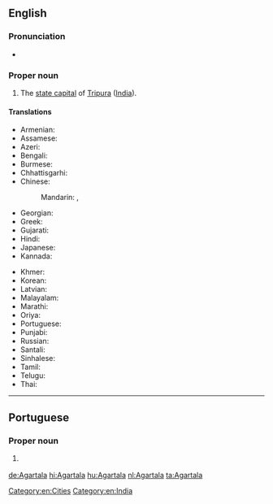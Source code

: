 ==English==
{{wikipedia}}

===Pronunciation===
* {{IPA|/əˈɡərtələ/|lang=en}}

===Proper noun===
{{en-proper noun}}

# The [[state capital]] of [[Tripura]] ([[India]]).

====Translations====
{{trans-top|capital of Tripura, India}}
* Armenian: {{t|hy|Ագարտալա|sc=Armn}}
* Assamese: {{t-needed|as}}
* Azeri: {{t|az|Aqartala}}
* Bengali: {{t|bn|আগরতলা|tr=Agortôla|sc=Beng}}
* Burmese: {{t|my|အဂါတာလ|sc=Mymr}}
* Chhattisgarhi: {{t-needed|hne}}
* Chinese:
*: Mandarin: {{t|cmn|阿加爾塔拉|sc=Hani}}, {{t+|cmn|阿加尔塔拉|tr=Ājiā'ěrtǎlā|sc=Hani}}
* Georgian: {{t|ka|აგარტალა|sc=Geor}}
* Greek: {{t|el|Αγκαρτάλα|f}}
* Gujarati: {{t|gu|અગરતલા|sc=Gujr}}
* Hindi: {{t+|hi|अगरतला|tr=Agartalā}}
* Japanese: {{t|ja|アガルタラ|tr=Agarutara}}
* Kannada: {{t-needed|kn}}
{{trans-mid}}
* Khmer: {{t-needed|km}}
* Korean: {{t|ko|아가르탈라|sc=Kore}}
* Latvian: {{t-needed|lv}}
* Malayalam: {{t|ml|അഗർത്തല|sc=Mlym}}
* Marathi: {{t|mr|अगरताला|sc=Deva}}
* Oriya: {{t|or|ଅଗରତାଲା|sc=Orya}}
* Portuguese: {{t|pt|Agartala|f}}
* Punjabi: {{t|pa|ਅਗਰਤਲਾ|m|tr=Agartalā|sc=Guru}}
* Russian: {{t|ru|Агартала|f|tr=Agartala}}
* Santali: {{t-needed|sat}}
* Sinhalese: {{t-needed|si}}
* Tamil: {{t|ta|அகர்தலா|sc=Taml}}
* Telugu: {{t-needed|te}}
* Thai: {{t-needed|th}}
{{trans-bottom}}

[[Category:en:Cities]]
[[Category:en:India]]

----

==Portuguese==

===Proper noun===
{{pt-proper noun|f}}

# {{l/en|Agartala}} {{gloss|capital of Tripura, India}}

[[de:Agartala]]
[[hi:Agartala]]
[[hu:Agartala]]
[[nl:Agartala]]
[[ta:Agartala]]